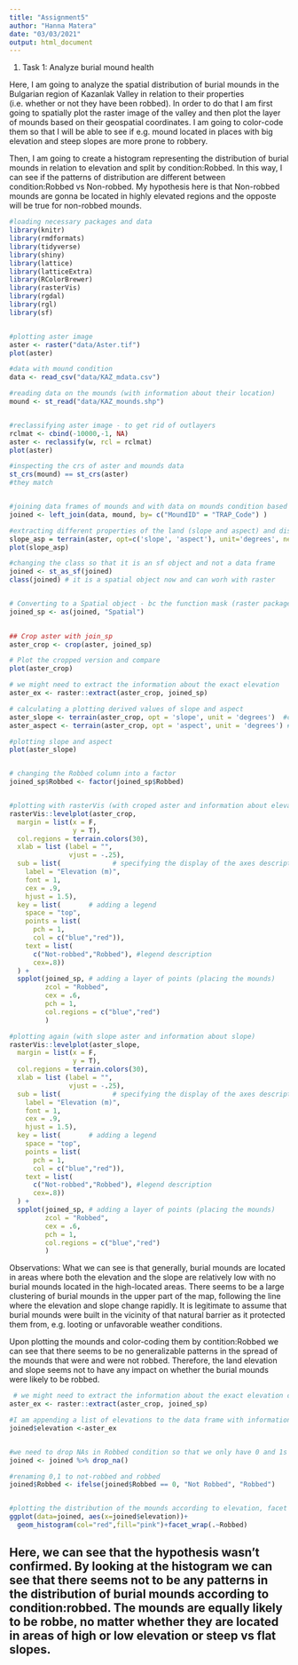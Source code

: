 ```yaml
---
title: "Assignment5"
author: "Hanna Matera"
date: "03/03/2021"
output: html_document
---
```


1. Task 1: Analyze burial mound health

Here, I am going to analyze the spatial distribution of burial mounds in the Bulgarian region of Kazanlak Valley in relation to their properties (i.e. whether or not they have been robbed). In order to do that I am first going to spatially plot the raster image of the valley and then plot the layer of mounds based on their geospatial coordinates. I am going to color-code them so that I will be able to see if e.g. mound located in places with big elevation and steep slopes are more prone to robbery. 

Then, I am going to create a histogram representing the distribution of burial mounds in relation to elevation and split by condition:Robbed. In this way, I can see if the patterns of distribution are different between condition:Robbed vs Non-robbed. My hypothesis here is that Non-robbed mounds are gonna be located in highly elevated regions and the opposte will be true for non-robbed mounds.

```r

#loading necessary packages and data 
library(knitr)
library(rmdformats)
library(tidyverse)
library(shiny)
library(lattice)
library(latticeExtra)
library(RColorBrewer)
library(rasterVis)
library(rgdal)
library(rgl)
library(sf)


#plotting aster image
aster <- raster("data/Aster.tif")
plot(aster)

#data with mound condition
data <- read_csv("data/KAZ_mdata.csv")

#reading data on the mounds (with information about their location)
mound <- st_read("data/KAZ_mounds.shp")


#reclassifying aster image - to get rid of outlayers 
rclmat <- cbind(-10000,-1, NA)
aster <- reclassify(w, rcl = rclmat)
plot(aster)

#inspecting the crs of aster and mounds data 
st_crs(mound) == st_crs(aster)
#they match 


#joining data frames of mounds and with data on mounds condition based on the ID column 
joined <- left_join(data, mound, by= c("MoundID" = "TRAP_Code") )

#extracting different properties of the land (slope and aspect) and displaying them in the plot
slope_asp = terrain(aster, opt=c('slope', 'aspect'), unit='degrees', neighbors=8)
plot(slope_asp)

#changing the class so that it is an sf object and not a data frame 
joined <- st_as_sf(joined)
class(joined) # it is a spatial object now and can worh with raster 


# Converting to a Spatial object - bc the function mask (raster package) does not support objects that are sf 
joined_sp <- as(joined, "Spatial")
                   

## Crop aster with join_sp
aster_crop <- crop(aster, joined_sp)

# Plot the cropped version and compare
plot(aster_crop)

# we might need to extract the information about the exact elevation 
aster_ex <- raster::extract(aster_crop, joined_sp)

# calculating a plotting derived values of slope and aspect 
aster_slope <- terrain(aster_crop, opt = 'slope', unit = 'degrees')  #calculate slope
aster_aspect <- terrain(aster_crop, opt = 'aspect', unit = 'degrees') #calculate aspect

#plotting slope and aspect
plot(aster_slope)


# changing the Robbed column into a factor
joined_sp$Robbed <- factor(joined_sp$Robbed) 


#plotting with rasterVis (with croped aster and information about elevation)
rasterVis::levelplot(aster_crop,
  margin = list(x = F, 
                y = T),
  col.regions = terrain.colors(30),
  xlab = list (label = "", 
               vjust = -.25),
  sub = list(             # specifying the display of the axes descriptions
    label = "Elevation (m)",
    font = 1,
    cex = .9,
    hjust = 1.5),
  key = list(       # adding a legend
    space = "top",
    points = list(
      pch = 1,
      col = c("blue","red")), 
    text = list(
      c("Not-robbed","Robbed"), #legend description
      cex=.8))
  ) + 
  spplot(joined_sp, # adding a layer of points (placing the mounds)
         zcol = "Robbed", 
         cex = .6,
         pch = 1,
         col.regions = c("blue","red")
         )  

#plotting again (with slope aster and information about slope)
rasterVis::levelplot(aster_slope,
  margin = list(x = F, 
                y = T),
  col.regions = terrain.colors(30),
  xlab = list (label = "", 
               vjust = -.25),
  sub = list(             # specifying the display of the axes descriptions
    label = "Elevation (m)",
    font = 1,
    cex = .9,
    hjust = 1.5),
  key = list(       # adding a legend
    space = "top",
    points = list(
      pch = 1,
      col = c("blue","red")), 
    text = list(
      c("Not-robbed","Robbed"), #legend description
      cex=.8))
  ) + 
  spplot(joined_sp, # adding a layer of points (placing the mounds)
         zcol = "Robbed", 
         cex = .6,
         pch = 1,
         col.regions = c("blue","red")
         )  

```
Observations: 
What we can see is that generally, burial mounds are located in areas where both the elevation and the slope are relatively low with no burial mounds located in the high-located areas. There seems to be a large clustering of burial mounds in the upper part of the map, following the line where the elevation and slope change rapidly. It is legitimate to assume that burial mounds were built in the vicinity of that natural barrier as it protected them from, e.g. looting or unfavorable weather conditions. 

Upon plotting the mounds and color-coding them by contition:Robbed we can see that there seems to be no generalizable patterns in the spread of the mounds that were and were not robbed. Therefore, the land elevation and slope seems not to have any impact on whether the burial mounds were likely to be robbed.

``` r

 # we might need to extract the information about the exact elevation of aster
aster_ex <- raster::extract(aster_crop, joined_sp)

#I am appending a list of elevations to the data frame with information about mounds 
joined$elevation <-aster_ex


#we need to drop NAs in Robbed condition so that we only have 0 and 1s as possible values
joined <- joined %>% drop_na()

#renaming 0,1 to not-robbed and robbed 
joined$Robbed <- ifelse(joined$Robbed == 0, "Not Robbed", "Robbed")


#plotting the distribution of the mounds according to elevation, facet wrapped by condition:Robbed
ggplot(data=joined, aes(x=joined$elevation))+
  geom_histogram(col="red",fill="pink")+facet_wrap(.~Robbed)


```

## Here, we can see that the hypothesis wasn't confirmed. By looking at the histogram we can see that there seems not to be any patterns in the distribution of burial mounds according to condition:robbed. The mounds are equally likely to be robbe, no matter whether they are located in areas of high or low elevation or steep vs flat slopes.  





